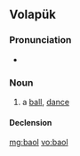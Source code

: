 ==Volapük==

===Pronunciation===
* {{IPA|[baˈol]|lang=vo}}

===Noun===
{{vo-noun}}

# a [[ball]], [[dance]]

====Declension====
{{vo-decl-noun}}

[[mg:baol]]
[[vo:baol]]